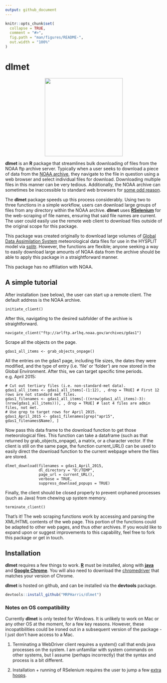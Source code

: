 ```yaml
---
output: github_document
---
```


<!-- README.md is generated from README.Rmd. Please edit that file -->

```r
knitr::opts_chunk$set(
  collapse = TRUE,
  comment = "#>",
  fig.path = "man/figures/README-",
  out.width = "100%"
)
```

# dlmet 
<p align="center">
  <img src="man/figures/dlmet_icon.png" height="250px" />
</p>

<!-- badges: start -->

<!-- badges: end -->

**dlmet** is an **R** package that streamlines bulk downloading of files from the NOAA ftp archive server. Typically when a user seeks to download a piece of data from the [NOAA archive]("ftp://arlftp.arlhq.noaa.gov/archives/"), they navigate to the file in question using a web browser and select individual files for download. Downloading multiple files in this manner can be very tedious. Additionally, the NOAA archive can sometimes be inaccessible to standard web browsers for [some odd reason](https://hysplitbbs.arl.noaa.gov/viewtopic.php?t=2103).

The **dlmet** package speeds up this process considerably. Using two to three functions in a simple workflow, users can download large groups of files from any directory within the NOAA archive. **dlmet** uses [**RSelenium**](https://cran.r-project.org/web/packages/RSelenium/index.html) for the web-scraping of file names, ensuring that said file names are current. The user could easily use the remote web client to download files outside of the original scope for this package. 

This package was created originally to download large volumes of [Global Data Assimilation System](https://www.ready.noaa.gov/gdas1.php) meteorological data files for use in the HYSPLIT model via [splitr](https://github.com/rich-iannone/splitr). However, the functions are flexible; anyone seeking a way to easily download large amounts of NOAA data from the archive should be able to apply this package in a straightforward manner. 

This package has no affiliation with NOAA.

## A simple tutorial

After installation (see below), the user can start up a remote client. The default address is the NOAA archive.

```
initiate_client()
```

After this, navigating to the desired subfolder of the archive is straightforward.

```
navigate_client("ftp://arlftp.arlhq.noaa.gov/archives/gdas1")
```

Scrape all the objects on the page.

```
gdas1_all_items <- grab_objects_onpage()
```

All the entries on the gdas1 page, including file sizes, the dates they were modified, and the type of entry (i.e. 'file' or 'folder') are now stored in the Global Environment. After this, we can target specific time periods. e.g. April 2015:

```
# Cut out tertiary files (i.e. non-standard-met data).
gdas1_all_items <- gdas1_all_items[-(1:12), , drop = TRUE] # First 12 rows are not standard met files.
gdas1_filenames <- gdas1_all_items[-((nrow(gdas1_all_items)-3):(nrow(gdas1_all_items))), , drop = TRUE] # last 4 files are admin files, not met.
# Use grep to target rows for April 2015.
gdas1_April_2015 <- gdas1_filenames[grep("apr15", gdas1_filenames$Name), ]
```

Now pass this data frame to the download function to get those meteorological files. This function can take a dataframe (such as that returned by grab_objects_onpage), a matrix, or a character vector. If the client is still on the same page, the function current_URL() can be used to easily direct the download function to the current webpage where the files are stored. 

```
dlmet_download(filenames = gdas1_April_2015,
               dl_directory = "D:/TEMP",
               page_url = current_URL(),
               verbose = TRUE,
               suppress_download_popups = TRUE)
```

Finally, the client should be closed properly to prevent orphaned processes (such as Java) from chewing up system memory. 

```
terminate_client()
```

That's it! The web scraping functions work by accessing and parsing the XML/HTML contents of the web page. This portion of the functions could be adapted to other web pages, and thus other archives. If you would like to expand upon or suggest improvements to this capability, feel free to fork this package or get in touch. 

## Installation

**dlmet** requires a few things to work. [**R**](https://cran.r-project.org/bin/windows/base/) must be installed, along with [**java**](https://www.java.com/en/download/help/download_options.html) and [**Google Chrome**](https://www.google.com.au/intl/en_au/chrome/). You will also need to download the [chromedriver](https://chromedriver.chromium.org/downloads) that matches your version of Chrome.

**dlmet** is hosted on github, and can be installed via the **devtools** package.

```r
devtools::install_github("MRPHarris/dlmet")
```

### Notes on OS compatibility

Currently **dlmet** is only tested for Windows. It is unlikely to work on Mac or any other OS at the moment, for a few key reasons. However, these incopatibilities could be ironed out in a subsequent version of the package - I just don't have access to a Mac.

1) Terminating a WebDriver client requires a system() call that ends java processes on the system. I am unfamiliar with system commands on other systems, but I assume (perhaps incorrectly) that the syntax and process is a bit different.

2) Installation + running of RSelenium requires the user to jump a few [extra hoops](https://stackoverflow.com/questions/50880725/rselenium-installation-on-macbook-with-chrome).
